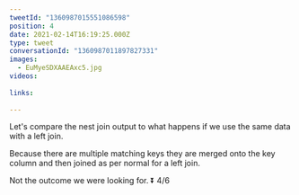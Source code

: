 ```yaml
---
tweetId: "1360987015551086598"
position: 4
date: 2021-02-14T16:19:25.000Z
type: tweet
conversationId: "1360987011897827331"
images:
  - EuMyeSDXAAEAxc5.jpg
videos:
  
links:
  
---
```

Let's compare the nest join output to what happens if we use the same data with a left join. 

Because there are multiple matching keys they are merged onto the key column and then joined as per normal for a left join.

Not the outcome we were looking for. ⏬ 4/6 
